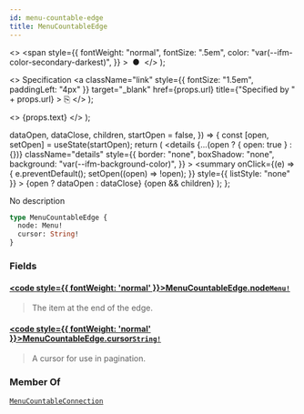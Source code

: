 ```yaml
---
id: menu-countable-edge
title: MenuCountableEdge
---
```


  <>
    <span
      style={{
        fontWeight: "normal",
        fontSize: ".5em",
        color: "var(--ifm-color-secondary-darkest)",
      }}
    >
      &nbsp;●&nbsp;
    </span>
  </>
);

  <>
    Specification
    <a
      className="link"
      style={{ fontSize: "1.5em", paddingLeft: "4px" }}
      target="\_blank"
      href={props.url}
      title={"Specified by " + props.url}
    >
      ⎘
    </a>
  </>
);

  <>
    <span className={props.class}>{props.text}</span>
  </>
);


  dataOpen,
  dataClose,
  children,
  startOpen = false,
}) => {
  const [open, setOpen] = useState(startOpen);
  return (
    <details
      {...(open ? { open: true } : {})}
      className="details"
      style={{
        border: "none",
        boxShadow: "none",
        background: "var(--ifm-background-color)",
      }}
    >
      <summary
        onClick={(e) => {
          e.preventDefault();
          setOpen((open) => !open);
        }}
        style={{ listStyle: "none" }}
      >
        {open ? dataOpen : dataClose}
      </summary>
      {open && children}
    </details>
  );
};

No description

```graphql
type MenuCountableEdge {
  node: Menu!
  cursor: String!
}
```

### Fields

#### [<code style={{ fontWeight: 'normal' }}>MenuCountableEdge.<b>node</b></code>](#)<Bullet />[`Menu!`](../../../api-reference/menu/objects/menu) <Badge class="badge badge--secondary" text="non-null"/> <Badge class="badge badge--secondary" text="object"/> <Badge class="badge badge--secondary" text="menu"/>

> The item at the end of the edge.

#### [<code style={{ fontWeight: 'normal' }}>MenuCountableEdge.<b>cursor</b></code>](#)<Bullet />[`String!`](../../../api-reference/miscellaneous/scalars/string) <Badge class="badge badge--secondary" text="non-null"/> <Badge class="badge badge--secondary" text="scalar"/> <Badge class="badge badge--secondary" text="miscellaneous"/>

> A cursor for use in pagination.

### Member Of

[`MenuCountableConnection`](../../../api-reference/menu/objects/menu-countable-connection) <Badge class="badge badge--secondary" text="object"/>
